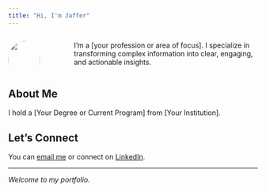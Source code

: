 ```yaml
---
title: "Hi, I'm Jaffer"
---
```



::: {.columns}
::: {.column width="30%"}
![](https://placehold.co/530x530?text="C:\Users\Xproj\OneDrive\Pictures\jaffer.jpg"){width=100% style="border-radius: 50%;"} 
:::
::: {.column width="70%" style="padding-left: 3rem;"}
I'm a [your profession or area of focus]. I specialize in transforming complex information into clear, engaging, and actionable insights.
:::
:::

## About Me

I hold a <span class="highlight">[Your Degree or Current Program]</span> from [Your Institution].



## Let's Connect

You can [email me](mailto:you@example.com) or connect on [LinkedIn](https://www.linkedin.com/in/your-profile).

---

*Welcome to my portfolio.*